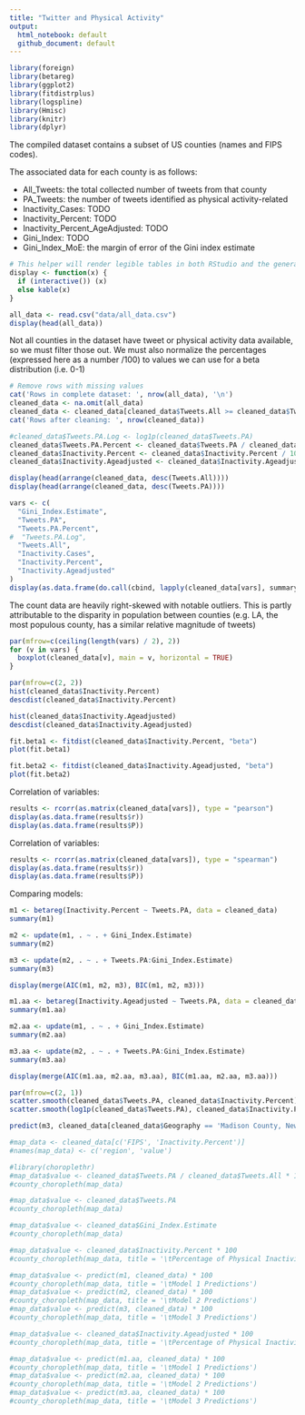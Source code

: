 ```yaml
---
title: "Twitter and Physical Activity"
output:
  html_notebook: default
  github_document: default
---
```

```r
library(foreign)
library(betareg)
library(ggplot2)
library(fitdistrplus)
library(logspline)
library(Hmisc)
library(knitr)
library(dplyr)
```

The compiled dataset contains a subset of US counties (names and FIPS codes).

The associated data for each county is as follows:

* All_Tweets: the total collected number of tweets from that county
* PA_Tweets: the number of tweets identified as physical activity-related
* Inactivity_Cases: TODO
* Inactivity_Percent: TODO
* Inactivity_Percent_AgeAdjusted: TODO
* Gini_Index: TODO
* Gini_Index_MoE: the margin of error of the Gini index estimate

```r
# This helper will render legible tables in both RStudio and the generated markdown.
display <- function(x) {
  if (interactive()) (x)
  else kable(x)
}

all_data <- read.csv("data/all_data.csv")
display(head(all_data))
```

Not all counties in the dataset have tweet or physical activity data available, so we must filter those out.
We must also normalize the percentages (expressed here as a number /100) to values we can use for a beta distribution (i.e. 0-1)

```r
# Remove rows with missing values
cat('Rows in complete dataset: ', nrow(all_data), '\n')
cleaned_data <- na.omit(all_data)
cleaned_data <- cleaned_data[cleaned_data$Tweets.All >= cleaned_data$Tweets.PA,]
cat('Rows after cleaning: ', nrow(cleaned_data))

#cleaned_data$Tweets.PA.Log <- log1p(cleaned_data$Tweets.PA)
cleaned_data$Tweets.PA.Percent <- cleaned_data$Tweets.PA / cleaned_data$Tweets.All
cleaned_data$Inactivity.Percent <- cleaned_data$Inactivity.Percent / 100
cleaned_data$Inactivity.Ageadjusted <- cleaned_data$Inactivity.Ageadjusted / 100

display(head(arrange(cleaned_data, desc(Tweets.All))))
display(head(arrange(cleaned_data, desc(Tweets.PA))))

vars <- c(
  "Gini_Index.Estimate",
  "Tweets.PA",
  "Tweets.PA.Percent",
#  "Tweets.PA.Log",
  "Tweets.All",
  "Inactivity.Cases",
  "Inactivity.Percent",
  "Inactivity.Ageadjusted"
)
display(as.data.frame(do.call(cbind, lapply(cleaned_data[vars], summary))))
```

The count data are heavily right-skewed with notable outliers. This is partly attributable to the disparity in population between counties
(e.g. LA, the most populous county, has a similar relative magnitude of tweets)

```r
par(mfrow=c(ceiling(length(vars) / 2), 2))
for (v in vars) {
  boxplot(cleaned_data[v], main = v, horizontal = TRUE)
}
```

```r
par(mfrow=c(2, 2))
hist(cleaned_data$Inactivity.Percent)
descdist(cleaned_data$Inactivity.Percent)

hist(cleaned_data$Inactivity.Ageadjusted)
descdist(cleaned_data$Inactivity.Ageadjusted)

fit.beta1 <- fitdist(cleaned_data$Inactivity.Percent, "beta")
plot(fit.beta1)

fit.beta2 <- fitdist(cleaned_data$Inactivity.Ageadjusted, "beta")
plot(fit.beta2)
```

Correlation of variables:

```r
results <- rcorr(as.matrix(cleaned_data[vars]), type = "pearson")
display(as.data.frame(results$r))
display(as.data.frame(results$P))
```

Correlation of variables:

```r
results <- rcorr(as.matrix(cleaned_data[vars]), type = "spearman")
display(as.data.frame(results$r))
display(as.data.frame(results$P))
```

Comparing models:

```r
m1 <- betareg(Inactivity.Percent ~ Tweets.PA, data = cleaned_data)
summary(m1)

m2 <- update(m1, . ~ . + Gini_Index.Estimate)
summary(m2)

m3 <- update(m2, . ~ . + Tweets.PA:Gini_Index.Estimate)
summary(m3)

display(merge(AIC(m1, m2, m3), BIC(m1, m2, m3)))
```
```r
m1.aa <- betareg(Inactivity.Ageadjusted ~ Tweets.PA, data = cleaned_data)
summary(m1.aa)

m2.aa <- update(m1, . ~ . + Gini_Index.Estimate)
summary(m2.aa)

m3.aa <- update(m2, . ~ . + Tweets.PA:Gini_Index.Estimate)
summary(m3.aa)

display(merge(AIC(m1.aa, m2.aa, m3.aa), BIC(m1.aa, m2.aa, m3.aa)))
```

```r
par(mfrow=c(2, 1))
scatter.smooth(cleaned_data$Tweets.PA, cleaned_data$Inactivity.Percent)
scatter.smooth(log1p(cleaned_data$Tweets.PA), cleaned_data$Inactivity.Percent)
```

```r
predict(m3, cleaned_data[cleaned_data$Geography == 'Madison County, New York',])
```
```r
#map_data <- cleaned_data[c('FIPS', 'Inactivity.Percent')]
#names(map_data) <- c('region', 'value')

#library(choroplethr)
#map_data$value <- cleaned_data$Tweets.PA / cleaned_data$Tweets.All * 100
#county_choropleth(map_data)

#map_data$value <- cleaned_data$Tweets.PA
#county_choropleth(map_data)

#map_data$value <- cleaned_data$Gini_Index.Estimate
#county_choropleth(map_data)

#map_data$value <- cleaned_data$Inactivity.Percent * 100
#county_choropleth(map_data, title = '\tPercentage of Physical Inactivity')

#map_data$value <- predict(m1, cleaned_data) * 100
#county_choropleth(map_data, title = '\tModel 1 Predictions')
#map_data$value <- predict(m2, cleaned_data) * 100
#county_choropleth(map_data, title = '\tModel 2 Predictions')
#map_data$value <- predict(m3, cleaned_data) * 100
#county_choropleth(map_data, title = '\tModel 3 Predictions')

#map_data$value <- cleaned_data$Inactivity.Ageadjusted * 100
#county_choropleth(map_data, title = '\tPercentage of Physical Inactivity (Age-adjusted)')

#map_data$value <- predict(m1.aa, cleaned_data) * 100
#county_choropleth(map_data, title = '\tModel 1 Predictions')
#map_data$value <- predict(m2.aa, cleaned_data) * 100
#county_choropleth(map_data, title = '\tModel 2 Predictions')
#map_data$value <- predict(m3.aa, cleaned_data) * 100
#county_choropleth(map_data, title = '\tModel 3 Predictions')
```